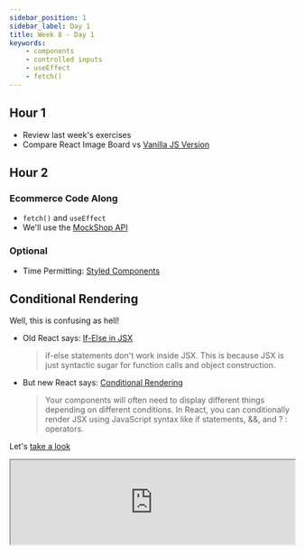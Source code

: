 ```yaml
---
sidebar_position: 1
sidebar_label: Day 1
title: Week 8 - Day 1
keywords:
    - components
    - controlled inputs
    - useEffect
    - fetch()
---
```


## Hour 1

- Review last week's exercises
- Compare React Image Board vs [Vanilla JS Version](https://github.com/seanrreid/react-without-react)

## Hour 2

### Ecommerce Code Along

- `fetch()` and `useEffect`
- We'll use the [MockShop API](https://mock.shop/)

### Optional

- Time Permitting: [Styled Components](https://styled-components.com/)

## Conditional Rendering

Well, this is confusing as hell!

- Old React says: [If-Else in JSX](https://react-cn.github.io/react/tips/if-else-in-JSX.html)
    > if-else statements don't work inside JSX. This is because JSX is just syntactic sugar for function calls and object construction.
- But new React says: [Conditional Rendering](https://react.dev/learn/conditional-rendering)
    > Your components will often need to display different things depending on different conditions. In React, you can conditionally render JSX using JavaScript syntax like if statements, &&, and ? : operators.

Let's [take a look](https://stackblitz.com/edit/ccs-ternary-demo?file=src%2FApp.jsx)

<iframe src='https://stackblitz.com/edit/ccs-ternary-demo?embed=1&file=src%2Fcomponents%2fToggleComponent.jsx' width='100%' style={{display: 'flex', aspectRatio: '16/9'}} />

---

How about [Dealing with empty arrays](https://stackblitz.com/edit/ccs-edit-arrays?file=src%2FApp.jsx)

<iframe src='https://stackblitz.com/edit/ccs-edit-arrays?embed=1&file=src%2FApp.jsx' width='100%' style={{display: 'flex', aspectRatio: '16/9'}} />

## In Class Demo Code

<details>
<summary>Expand the view the code from our in class demo</summary>

To enable Bulma classnames, add the following line to the `index.html` file:

```html
<link rel="stylesheet" href="https://cdn.jsdelivr.net/npm/bulma@0.9.4/css/bulma.min.css">
```
```jsx
// App.jsx
import Products from './components/Products';

function App() {
    return (
        <main className='container'>
            <h1 className='title'>This is going to be a store!</h1>
            <Products />
        </main>
    );
}

export default App;

// Products.jsx
import { useState, useEffect } from 'react';
import ProductDetail from './ProductDetail';

function Products() {
    const [data, setData] = useState([]);

    const fetchData = async () => {
        const url =
            'https://mock.shop/api?query={products(first:%2020){edges%20{node%20{id%20title%20description%20featuredImage%20{id%20url}%20variants(first:%203){edges%20{node%20{price%20{amount%20currencyCode}}}}}}}}';
        const apiData = await fetch(url).then((response) => response.json());
        setData(apiData.data.products.edges);
    };

    useEffect(() => {
        fetchData();
    }, []);

    return (
        <section className='container is-medium is-flex is-flex-wrap-wrap is-flex-direction-row is-align-items-stretch'>
            {data.map((item) => {
                return <ProductDetail product={item} key={item.node.id} />;
            })}
        </section>
    );
}

export default Products;

// ProductDetail.jsx
const ProductDetail = ({ product }) => {
    return (
        <div className='card' style={{width: '300px', margin: '8px'}}>
            <div className='card-image'>
                <figure className='image is-square'>
                    <img
                        src={product.node.featuredImage.url}
                        alt={product.node.title}
                    />
                </figure>
            </div>
            <div className='card-content'>
                <div className='content'>
                    <h2 className='title'>{product.node.title}</h2>
                    <p>stuff</p>
                </div>
            </div>
        </div>
    );
};

export default ProductDetail;
```
</details>